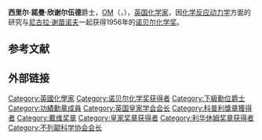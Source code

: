 {{Infobox scientist  
|name  = 西里爾·欣謝爾伍德爵士<br />Sir Cyril Norman Hinshelwood
|image = Cyril Norman Hinshelwood Nobel.jpg
|birth_date  = {{Birth date|1897|6|19|df=yes}}
|birth_place = [[英國|英國]][[倫敦|倫敦]]
|residence   = 
|nationality = 
|death_date  = {{Death date and age|1967|10|9|1897|6|19|df=yes}}
|death_place = [[英國|英國]][[倫敦|倫敦]]
|field       = [[物理化學|物理化學]]
|work_institution = [[牛津大學|牛津大學]]
|alma_mater       = [[牛津大學|牛津大學]]
|doctoral_advisor  = [[Harold_Hartley|Harold Hartley]]
|doctoral_students =  [[Alan_Eddy|Alan Eddy]]<br />[[西德尼·布伦纳|西德尼·布伦纳]]
|notable_students  = [[基思·詹姆斯·莱德勒|基思·詹姆斯·莱德勒]]（博士后）
|known_for         = 
|prizes   = [[File:Nobel_prize_medal.svg|20px]][[諾貝爾化學獎|諾貝爾化學獎]] (1956) <br />與[[尼古拉·谢苗诺夫|谢苗诺夫]]共同獲得
|religion = 
}}

'''西里尔·諾曼·欣谢尔伍德'''爵士，[[功績勳章_(英國)|OM]]（{{lang-en|Sir '''Cyril Norman Hinshelwood'''}}，{{bd|1897年|6月19日|1967年|10月9日|catIdx=Hinshelwood, Cyril Norman}}），[[英国|英国]][[化学家|化学家]]，因[[化学反应动力学|化学反应动力学]]方面的研究与[[尼古拉·谢苗诺夫|尼古拉·谢苗诺夫]]一起获得1956年的[[诺贝尔化学奖|诺贝尔化学奖]]。
==参考文献==
{{reflist}}
==外部链接==
{{诺贝尔化学奖获得者 (1951年-1975年)}}
{{戴维奖章获得者}}
{{皇家奖章获得者}}
{{利华休姆奖章获得者}}
{{1951年至2000年科普利奖章获得者}}
{{皇家学会会长}}

{{Authority control}}
{{DEFAULTSORT:Hinshelwood, Cyril Norman}}
[[Category:英國化學家|Category:英國化學家]]
[[Category:诺贝尔化学奖获得者|Category:诺贝尔化学奖获得者]]
[[Category:下級勳位爵士|Category:下級勳位爵士]]
[[Category:功績勳章成員|Category:功績勳章成員]]
[[Category:英国皇家学会会长|Category:英国皇家学会会长]]
[[Category:科普利獎章獲得者|Category:科普利獎章獲得者]]
[[Category:戴维奖章|Category:戴维奖章]]
[[Category:皇家奖章获得者|Category:皇家奖章获得者]]
[[Category:利华休姆奖章获得者|Category:利华休姆奖章获得者]]
[[Category:不列颠科学协会会长|Category:不列颠科学协会会长]]